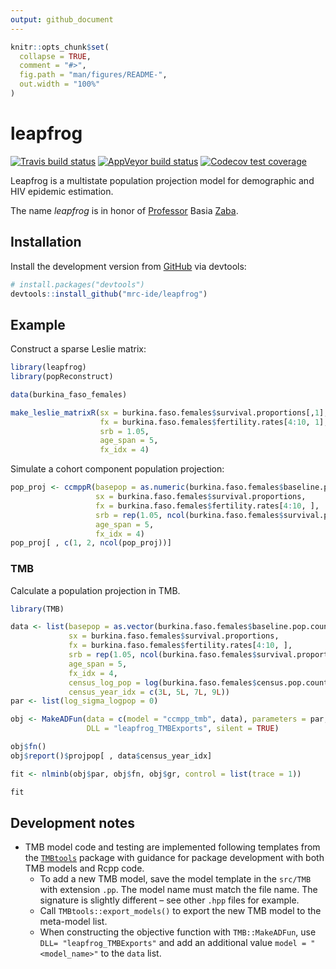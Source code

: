 ```yaml
---
output: github_document
---
```


<!-- README.md is generated from README.Rmd. Please edit that file -->

```r
knitr::opts_chunk$set(
  collapse = TRUE,
  comment = "#>",
  fig.path = "man/figures/README-",
  out.width = "100%"
)
```
# leapfrog

<!-- badges: start -->
[![Travis build status](https://travis-ci.org/mrc-ide/leapfrog.svg?branch=master)](https://travis-ci.org/mrc-ide/leapfrog)
[![AppVeyor build status](https://ci.appveyor.com/api/projects/status/github/mrc-ide/leapfrog?branch=master&svg=true)](https://ci.appveyor.com/project/mrc-ide/leapfrog)
[![Codecov test coverage](https://codecov.io/gh/mrc-ide/leapfrog/branch/master/graph/badge.svg)](https://codecov.io/gh/mrc-ide/leapfrog?branch=master)
<!-- badges: end -->

Leapfrog is a multistate population projection model for demographic and HIV epidemic estimation.

The name _leapfrog_ is in honor of [Professor](https://blogs.lshtm.ac.uk/alumni/2018/07/16/obituary-professor-basia-zaba/) Basia [Zaba](https://translate.google.co.uk/#view=home&op=translate&sl=pl&tl=en&text=%C5%BBaba).

## Installation

Install the development version from [GitHub](https://github.com/mrc-ide/leapfrog) via devtools:

``` r
# install.packages("devtools")
devtools::install_github("mrc-ide/leapfrog")
```

## Example

Construct a sparse Leslie matrix:

```r
library(leapfrog)
library(popReconstruct)

data(burkina_faso_females)

make_leslie_matrixR(sx = burkina.faso.females$survival.proportions[,1],
                    fx = burkina.faso.females$fertility.rates[4:10, 1],
                    srb = 1.05,
                    age_span = 5,
                    fx_idx = 4)
```

Simulate a cohort component population projection:

```r
pop_proj <- ccmppR(basepop = as.numeric(burkina.faso.females$baseline.pop.counts),
                   sx = burkina.faso.females$survival.proportions,
                   fx = burkina.faso.females$fertility.rates[4:10, ],
                   srb = rep(1.05, ncol(burkina.faso.females$survival.proportions)),
                   age_span = 5,
                   fx_idx = 4)
pop_proj[ , c(1, 2, ncol(pop_proj))]

```


### TMB 

Calculate a population projection in TMB.

```r
library(TMB)

data <- list(basepop = as.vector(burkina.faso.females$baseline.pop.counts),
             sx = burkina.faso.females$survival.proportions,
             fx = burkina.faso.females$fertility.rates[4:10, ],
             srb = rep(1.05, ncol(burkina.faso.females$survival.proportions)),
             age_span = 5,
             fx_idx = 4,
             census_log_pop = log(burkina.faso.females$census.pop.counts),
             census_year_idx = c(3L, 5L, 7L, 9L))
par <- list(log_sigma_logpop = 0)

obj <- MakeADFun(data = c(model = "ccmpp_tmb", data), parameters = par,
                 DLL = "leapfrog_TMBExports", silent = TRUE)

obj$fn()
obj$report()$projpop[ , data$census_year_idx]

fit <- nlminb(obj$par, obj$fn, obj$gr, control = list(trace = 1))

fit              

```


## Development notes

* TMB model code and testing are implemented following templates from the [`TMBtools`](https://github.com/mlysy/TMBtools) package with guidance for package development with both TMB models and Rcpp code. 
  * To add a new TMB model, save the model template in the `src/TMB` with extension `.pp`. The model name must match the file name. The signature is slightly different -- see other `.hpp` files for example.
  * Call `TMBtools::export_models()` to export the new TMB model to the meta-model list.
  * When constructing the objective function with `TMB::MakeADFun`, use `DLL= "leapfrog_TMBExports"` and add an additional value `model = "<model_name>"` to the `data` list.
